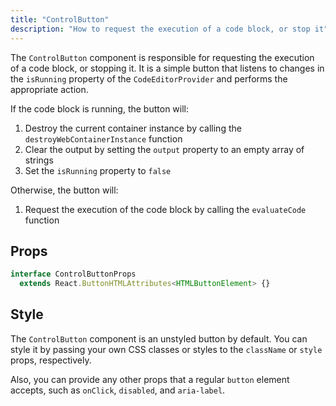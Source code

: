 ```yaml
---
title: "ControlButton"
description: "How to request the execution of a code block, or stop it"
---
```


The `ControlButton` component is responsible for requesting the execution of a code block, or stopping it. It is a simple button that listens to changes in the `isRunning` property of the `CodeEditorProvider` and performs the appropriate action.

If the code block is running, the button will:

1. Destroy the current container instance by calling the `destroyWebContainerInstance` function
2. Clear the output by setting the `output` property to an empty array of strings
3. Set the `isRunning` property to `false`

Otherwise, the button will:
1. Request the execution of the code block by calling the `evaluateCode` function

## Props

```ts
interface ControlButtonProps
  extends React.ButtonHTMLAttributes<HTMLButtonElement> {}
```

## Style

The `ControlButton` component is an unstyled button by default. You can style it by passing your own CSS classes or styles to the `className` or `style` props, respectively.

Also, you can provide any other props that a regular `button` element accepts, such as `onClick`, `disabled`, and `aria-label`.